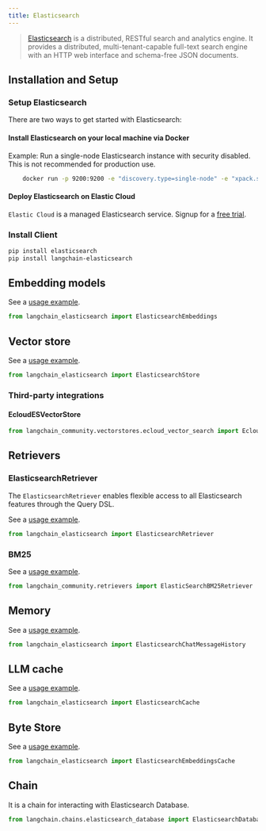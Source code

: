```yaml
---
title: Elasticsearch
---
```


> [Elasticsearch](https://www.elastic.co/elasticsearch/) is a distributed, RESTful search and analytics engine.
> It provides a distributed, multi-tenant-capable full-text search engine with an HTTP web interface and schema-free
> JSON documents.

## Installation and Setup

### Setup Elasticsearch

There are two ways to get started with Elasticsearch:

#### Install Elasticsearch on your local machine via Docker

Example: Run a single-node Elasticsearch instance with security disabled.
This is not recommended for production use.

```bash
    docker run -p 9200:9200 -e "discovery.type=single-node" -e "xpack.security.enabled=false" -e "xpack.security.http.ssl.enabled=false" docker.elastic.co/elasticsearch/elasticsearch:8.9.0
```

#### Deploy Elasticsearch on Elastic Cloud

`Elastic Cloud` is a managed Elasticsearch service. Signup for a [free trial](https://cloud.elastic.co/registration?utm_source=langchain&utm_content=documentation).

### Install Client

```bash
pip install elasticsearch
pip install langchain-elasticsearch
```

## Embedding models

See a [usage example](/oss/javascript/integrations/text_embedding/elasticsearch).

```python
from langchain_elasticsearch import ElasticsearchEmbeddings
```

## Vector store

See a [usage example](/oss/javascript/integrations/vectorstores/elasticsearch).

```python
from langchain_elasticsearch import ElasticsearchStore
```

### Third-party integrations

#### EcloudESVectorStore

```python
from langchain_community.vectorstores.ecloud_vector_search import EcloudESVectorStore
```

## Retrievers

### ElasticsearchRetriever

The `ElasticsearchRetriever` enables flexible access to all Elasticsearch features
through the Query DSL.

See a [usage example](/oss/javascript/integrations/retrievers/elasticsearch_retriever).

```python
from langchain_elasticsearch import ElasticsearchRetriever
```

### BM25

See a [usage example](/oss/javascript/integrations/retrievers/elastic_search_bm25).

```python
from langchain_community.retrievers import ElasticSearchBM25Retriever
```
## Memory

See a [usage example](/oss/javascript/integrations/memory/elasticsearch_chat_message_history).

```python
from langchain_elasticsearch import ElasticsearchChatMessageHistory
```

## LLM cache

See a [usage example](/oss/javascript/integrations/llm_caching/#elasticsearch-caches).

```python
from langchain_elasticsearch import ElasticsearchCache
```

## Byte Store

See a [usage example](/oss/javascript/integrations/stores/elasticsearch).

```python
from langchain_elasticsearch import ElasticsearchEmbeddingsCache
```

## Chain

It is a chain for interacting with Elasticsearch Database.

```python
from langchain.chains.elasticsearch_database import ElasticsearchDatabaseChain
```
